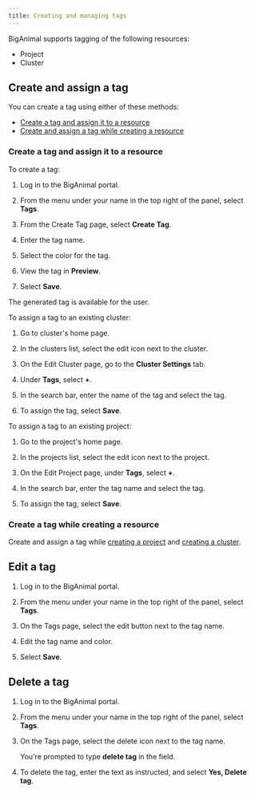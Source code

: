 ```yaml
---
title: Creating and managing tags
---
```


BigAnimal supports tagging of the following resources:

- Project
- Cluster

## Create and assign a tag

You can create a tag using either of these methods:

- [Create a tag and assign it to a resource]() 
- [Create and assign a tag while creating a resource]()

### Create a tag and assign it to a resource

To create a tag:

1. Log in to the BigAnimal portal.

1. From the menu under your name in the top right of the panel, select **Tags**.

1. From the Create Tag page, select **Create Tag**.

1. Enter the tag name.

1. Select the color for the tag.

1. View the tag in **Preview**.

1. Select **Save**.

The generated tag is available for the user.

To assign a tag to an existing cluster:

1. Go to cluster's home page.

1. In the clusters list, select the edit icon next to the cluster.

1. On the Edit Cluster page, go to the **Cluster Settings** tab.

1. Under **Tags**, select **+**.

1. In the search bar, enter the name of the tag and select the tag.

1. To assign the tag, select **Save**.

To assign a tag to an existing project:

1. Go to the project's home page.

1. In the projects list, select the edit icon next to the project.

1. On the Edit Project page, under **Tags**, select **+**.

1. In the search bar, enter the tag name and select the tag.

1. To assign the tag, select **Save**.

### Create a tag while creating a resource

Create and assign a tag while [creating a project](../../administering_cluster/projects.mdx/#creating-a-project) and [creating a cluster](../../getting_started/creating_a_cluster/index.mdx/#cluster-settings-tab).

## Edit a tag

1. Log in to the BigAnimal portal.

1. From the menu under your name in the top right of the panel, select **Tags**.

1. On the Tags page, select the edit button next to the tag name.

1. Edit the tag name and color.

1. Select **Save**.

## Delete a tag

1. Log in to the BigAnimal portal.

1. From the menu under your name in the top right of the panel, select **Tags**.

1. On the Tags page, select the delete icon next to the tag name.

   You're prompted to type **delete tag** in the field.

1. To delete the tag, enter the text as instructed, and select **Yes, Delete tag**.
